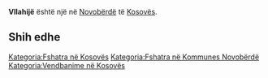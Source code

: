 {{Fshat në 
 | Emri                = Vllahijë
 | EmriAlt                = 
 | NAME_SHORT_FORM=      
 | NAME_GENERIC=      
 | NAME_SORT_NAME_RO=      VLLAHIJE
 | FULL_NAME_RO = Vllahijë
 | FULL_NAME_ND_RO=Vllahije
 | SORT_NAME_RG=VLLAHIJE
 | FULL_NAME_RG=Vllahijë
 | FULL_NAME_ND_RG=Vllahije
 | SRP_NAME_SHORT_FORM=      
 | SRP_NAME_GENERIC=      
 | SRP_NAME_SORT_NAME_RO=      
 | SRP_FULL_NAME_RO = 
 | SRP_FULL_NAME_ND_RO=
 | SRP_SORT_NAME_RG=
 | SRP_FULL_NAME_RG=
 | SRP_FULL_NAME_ND_RG=
 | Emri (Rasa dhanore) = 
 | Figura              = 
 | Shteti              = Kosovo
 | Komuna              = Novobërdë
 | Kodi postar         = 
 | Sipërfaqja          = 

 | Popullsia           = 

 | Regj. i popullsisë  = 
 | Dend. e popullsisë  = 
 | Faqja zyrtare       = 
 <!--- Koordinatat ----> 
 | Gjerësia            = 42.968611
 | Gjatësia            = 20.873889
 | Lartësia            = 
}}
'''Vllahijë''' është një [[]] në [[Novobërdë]] të [[Kosovës]].

<!-- == Gjeografia == -->
<!-- == Historia == -->
<!-- == Demografia == -->
== Shih edhe ==
{{Komuna Novobërdë}}
{{Kosovo-Administrata-Cung}}

[[Kategoria:Fshatra në Kosovës]]
[[Kategoria:Fshatra në Kommunes Novobërdë]]
[[Kategoria:Vendbanime në Kosovës]]